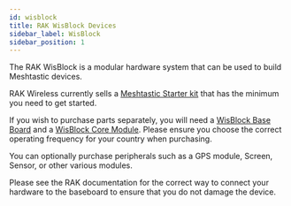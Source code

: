 ```yaml
---
id: wisblock
title: RAK WisBlock Devices
sidebar_label: WisBlock
sidebar_position: 1
---
```



The RAK WisBlock is a modular hardware system that can be used to build Meshtastic devices.

RAK Wireless currently sells a [Meshtastic Starter kit](https://store.rakwireless.com/products/wisblock-meshtastic-starter-kit) that has the minimum you need to get started.

If you wish to purchase parts separately, you will need a [WisBlock Base Board](./base-board) and a [WisBlock Core Module](./core-module). Please ensure you choose the correct operating frequency for your country when purchasing.

You can optionally purchase peripherals such as a GPS module, Screen, Sensor, or other various modules.

Please see the RAK documentation for the correct way to connect your hardware to the baseboard to ensure that you do not damage the device.
